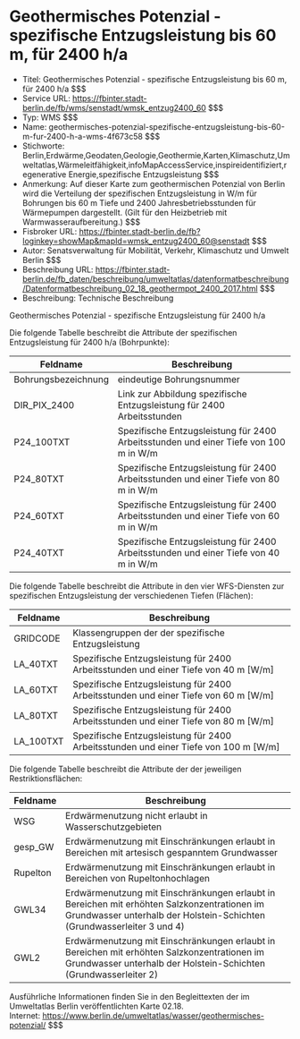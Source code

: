 # Geothermisches Potenzial - spezifische Entzugsleistung bis 60 m, für 2400 h/a
- Titel: Geothermisches Potenzial - spezifische Entzugsleistung bis 60 m, für 2400 h/a $$$
- Service URL: https://fbinter.stadt-berlin.de/fb/wms/senstadt/wmsk_entzug2400_60 $$$
- Typ: WMS $$$
- Name: geothermisches-potenzial-spezifische-entzugsleistung-bis-60-m-fur-2400-h-a-wms-4f673c58 $$$
- Stichworte: Berlin,Erdwärme,Geodaten,Geologie,Geothermie,Karten,Klimaschutz,Umweltatlas,Wärmeleitfähigkeit,infoMapAccessService,inspireidentifiziert,regenerative Energie,spezifische Entzugsleistung $$$
- Anmerkung: Auf dieser Karte zum geothermischen Potenzial von Berlin wird die Verteilung der spezifischen Entzugsleistung in W/m für Bohrungen bis 60 m Tiefe und 2400 Jahresbetriebsstunden für Wärmepumpen dargestellt. (Gilt für den Heizbetrieb mit Warmwasseraufbereitung.) $$$
- Fisbroker URL: https://fbinter.stadt-berlin.de/fb?loginkey=showMap&mapId=wmsk_entzug2400_60@senstadt $$$
- Autor: Senatsverwaltung für Mobilität, Verkehr, Klimaschutz und Umwelt Berlin $$$
- Beschreibung URL: https://fbinter.stadt-berlin.de/fb_daten/beschreibung/umweltatlas/datenformatbeschreibung/Datenformatbeschreibung_02_18_geothermpot_2400_2017.html $$$
- Beschreibung: Technische Beschreibung 

Geothermisches Potenzial - spezifische Entzugsleistung für 2400 h/a

Die folgende Tabelle beschreibt die Attribute der spezifischen Entzugsleistung für 2400 h/a (Bohrpunkte):

| **Feldname**        | **Beschreibung**                                                                     |
| ------------------- | ------------------------------------------------------------------------------------ |
| Bohrungsbezeichnung | eindeutige Bohrungsnummer                                                            |
| DIR\_PIX\_2400      | Link zur Abbildung spezifische Entzugsleistung für 2400 Arbeitsstunden               |
| P24\_100TXT         | Spezifische Entzugsleistung für 2400 Arbeitsstunden und einer Tiefe von 100 m in W/m |
| P24\_80TXT          | Spezifische Entzugsleistung für 2400 Arbeitsstunden und einer Tiefe von 80 m in W/m  |
| P24\_60TXT          | Spezifische Entzugsleistung für 2400 Arbeitsstunden und einer Tiefe von 60 m in W/m  |
| P24\_40TXT          | Spezifische Entzugsleistung für 2400 Arbeitsstunden und einer Tiefe von 40 m in W/m  |

Die folgende Tabelle beschreibt die Attribute in den vier WFS-Diensten zur spezifischen Entzugsleistung der verschiedenen Tiefen (Flächen):

| **Feldname** | **Beschreibung**                                                                      |
| ------------ | ------------------------------------------------------------------------------------- |
| GRIDCODE     | Klassengruppen der der spezifische Entzugsleistung                                    |
| LA\_40TXT    | Spezifische Entzugsleistung für 2400 Arbeitsstunden und einer Tiefe von 40 m \[W/m\]  |
| LA\_60TXT    | Spezifische Entzugsleistung für 2400 Arbeitsstunden und einer Tiefe von 60 m \[W/m\]  |
| LA\_80TXT    | Spezifische Entzugsleistung für 2400 Arbeitsstunden und einer Tiefe von 80 m \[W/m\]  |
| LA\_100TXT   | Spezifische Entzugsleistung für 2400 Arbeitsstunden und einer Tiefe von 100 m \[W/m\] |

Die folgende Tabelle beschreibt die Attribute der der jeweiligen Restriktionsflächen:

| **Feldname** | **Beschreibung**                                                                                                                                                      |
| ------------ | --------------------------------------------------------------------------------------------------------------------------------------------------------------------- |
| WSG          | Erdwärmenutzung nicht erlaubt in Wasserschutzgebieten                                                                                                                 |
| gesp\_GW     | Erdwärmenutzung mit Einschränkungen erlaubt in Bereichen mit artesisch gespanntem Grundwasser                                                                         |
| Rupelton     | Erdwärmenutzung mit Einschränkungen erlaubt in Bereichen von Rupeltonhochlagen                                                                                        |
| GWL34        | Erdwärmenutzung mit Einschränkungen erlaubt in Bereichen mit erhöhten Salzkonzentrationen im Grundwasser unterhalb der Holstein-Schichten (Grundwasserleiter 3 und 4) |
| GWL2         | Erdwärmenutzung mit Einschränkungen erlaubt in Bereichen mit erhöhten Salzkonzentrationen im Grundwasser unterhalb der Holstein-Schichten (Grundwasserleiter 2)       |

Ausführliche Informationen finden Sie in den Begleittexten der im Umweltatlas Berlin veröffentlichten Karte 02.18.  
Internet: https://www.berlin.de/umweltatlas/wasser/geothermisches-potenzial/ $$$
